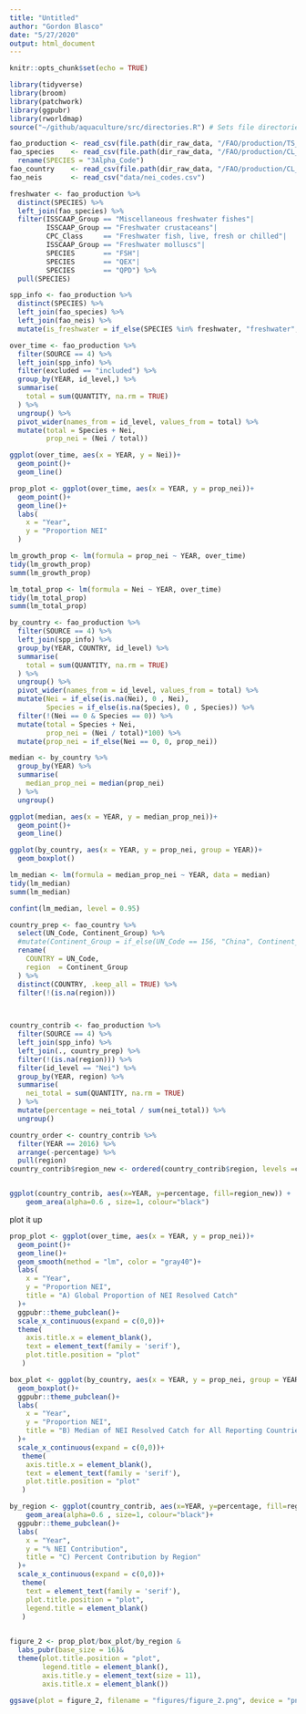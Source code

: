 ```yaml
---
title: "Untitled"
author: "Gordon Blasco"
date: "5/27/2020"
output: html_document
---
```


```r
knitr::opts_chunk$set(echo = TRUE)
```

```r
library(tidyverse)
library(broom)
library(patchwork)
library(ggpubr)
library(rworldmap)
source("~/github/aquaculture/src/directories.R") # Sets file directories 

fao_production <- read_csv(file.path(dir_raw_data, "/FAO/production/TS_FI_PRODUCTION.csv")) # Raw fao data
fao_species    <- read_csv(file.path(dir_raw_data, "/FAO/production/CL_FI_SPECIES_GROUPS.csv")) %>% # Species ref
  rename(SPECIES = "3Alpha_Code")
fao_country    <- read_csv(file.path(dir_raw_data, "/FAO/production/CL_FI_COUNTRY_GROUPS.csv")) # Species ref
fao_neis       <- read_csv("data/nei_codes.csv")

freshwater <- fao_production %>% 
  distinct(SPECIES) %>% 
  left_join(fao_species) %>% 
  filter(ISSCAAP_Group == "Miscellaneous freshwater fishes"|
         ISSCAAP_Group == "Freshwater crustaceans"|
         CPC_Class     == "Freshwater fish, live, fresh or chilled"|
         ISSCAAP_Group == "Freshwater molluscs"|
         SPECIES       == "FSH"|
         SPECIES       == "QEX"|
         SPECIES       == "QPD") %>% 
  pull(SPECIES)

spp_info <- fao_production %>% 
  distinct(SPECIES) %>% 
  left_join(fao_species) %>% 
  left_join(fao_neis) %>% 
  mutate(is_freshwater = if_else(SPECIES %in% freshwater, "freshwater", "marine"))

```

```r
over_time <- fao_production %>% 
  filter(SOURCE == 4) %>% 
  left_join(spp_info) %>% 
  filter(excluded == "included") %>% 
  group_by(YEAR, id_level,) %>% 
  summarise(
    total = sum(QUANTITY, na.rm = TRUE)
  ) %>% 
  ungroup() %>% 
  pivot_wider(names_from = id_level, values_from = total) %>% 
  mutate(total = Species + Nei, 
         prop_nei = (Nei / total))

ggplot(over_time, aes(x = YEAR, y = Nei))+
  geom_point()+
  geom_line()

prop_plot <- ggplot(over_time, aes(x = YEAR, y = prop_nei))+
  geom_point()+
  geom_line()+
  labs(
    x = "Year", 
    y = "Proportion NEI"
  )

lm_growth_prop <- lm(formula = prop_nei ~ YEAR, over_time)
tidy(lm_growth_prop)
summ(lm_growth_prop)

lm_total_prop <- lm(formula = Nei ~ YEAR, over_time)
tidy(lm_total_prop)
summ(lm_total_prop)
```

```r
by_country <- fao_production %>% 
  filter(SOURCE == 4) %>% 
  left_join(spp_info) %>% 
  group_by(YEAR, COUNTRY, id_level) %>% 
  summarise(
    total = sum(QUANTITY, na.rm = TRUE)
  ) %>% 
  ungroup() %>% 
  pivot_wider(names_from = id_level, values_from = total) %>% 
  mutate(Nei = if_else(is.na(Nei), 0 , Nei),
         Species = if_else(is.na(Species), 0 , Species)) %>% 
  filter(!(Nei == 0 & Species == 0)) %>% 
  mutate(total = Species + Nei, 
         prop_nei = (Nei / total)*100) %>% 
  mutate(prop_nei = if_else(Nei == 0, 0, prop_nei))

median <- by_country %>% 
  group_by(YEAR) %>% 
  summarise(
    median_prop_nei = median(prop_nei)
  ) %>% 
  ungroup()

ggplot(median, aes(x = YEAR, y = median_prop_nei))+
  geom_point()+
  geom_line()

ggplot(by_country, aes(x = YEAR, y = prop_nei, group = YEAR))+
  geom_boxplot()

lm_median <- lm(formula = median_prop_nei ~ YEAR, data = median)
tidy(lm_median)
summ(lm_median)

confint(lm_median, level = 0.95)
```

```r
country_prep <- fao_country %>% 
  select(UN_Code, Continent_Group) %>% 
  #mutate(Continent_Group = if_else(UN_Code == 156, "China", Continent_Group)) %>% 
  rename(
    COUNTRY = UN_Code,
    region  = Continent_Group
  ) %>% 
  distinct(COUNTRY, .keep_all = TRUE) %>% 
  filter(!(is.na(region))) 
  


country_contrib <- fao_production %>% 
  filter(SOURCE == 4) %>% 
  left_join(spp_info) %>% 
  left_join(., country_prep) %>% 
  filter(!(is.na(region))) %>% 
  filter(id_level == "Nei") %>% 
  group_by(YEAR, region) %>% 
  summarise(
    nei_total = sum(QUANTITY, na.rm = TRUE)
  ) %>% 
  mutate(percentage = nei_total / sum(nei_total)) %>% 
  ungroup()

country_order <- country_contrib %>% 
  filter(YEAR == 2016) %>% 
  arrange(-percentage) %>% 
  pull(region)
country_contrib$region_new <- ordered(country_contrib$region, levels =country_order)


ggplot(country_contrib, aes(x=YEAR, y=percentage, fill=region_new)) + 
    geom_area(alpha=0.6 , size=1, colour="black")

```

plot it up
```r
prop_plot <- ggplot(over_time, aes(x = YEAR, y = prop_nei))+
  geom_point()+
  geom_line()+
  geom_smooth(method = "lm", color = "gray40")+
  labs(
    x = "Year", 
    y = "Proportion NEI",
    title = "A) Global Proportion of NEI Resolved Catch"
  )+
  ggpubr::theme_pubclean()+
  scale_x_continuous(expand = c(0,0))+
  theme(
    axis.title.x = element_blank(),
    text = element_text(family = 'serif'),
    plot.title.position = "plot"
   )

box_plot <- ggplot(by_country, aes(x = YEAR, y = prop_nei, group = YEAR))+
  geom_boxplot()+
  ggpubr::theme_pubclean()+
  labs(
    x = "Year", 
    y = "Proportion NEI",
    title = "B) Median of NEI Resolved Catch for All Reporting Countries"
  )+
  scale_x_continuous(expand = c(0,0))+
   theme(
    axis.title.x = element_blank(),
    text = element_text(family = 'serif'),
    plot.title.position = "plot"
   )

by_region <- ggplot(country_contrib, aes(x=YEAR, y=percentage, fill=region_new)) + 
    geom_area(alpha=0.6 , size=1, colour="black")+
  ggpubr::theme_pubclean()+
  labs(
    x = "Year", 
    y = "% NEI Contribution",
    title = "C) Percent Contribution by Region"
  )+
  scale_x_continuous(expand = c(0,0))+
   theme(
    text = element_text(family = 'serif'),
    plot.title.position = "plot",
    legend.title = element_blank()
   )
 

figure_2 <- prop_plot/box_plot/by_region &
  labs_pubr(base_size = 16)&
  theme(plot.title.position = "plot",
        legend.title = element_blank(),
        axis.title.y = element_text(size = 11),
        axis.title.x = element_blank())

ggsave(plot = figure_2, filename = "figures/figure_2.png", device = "png")

```

